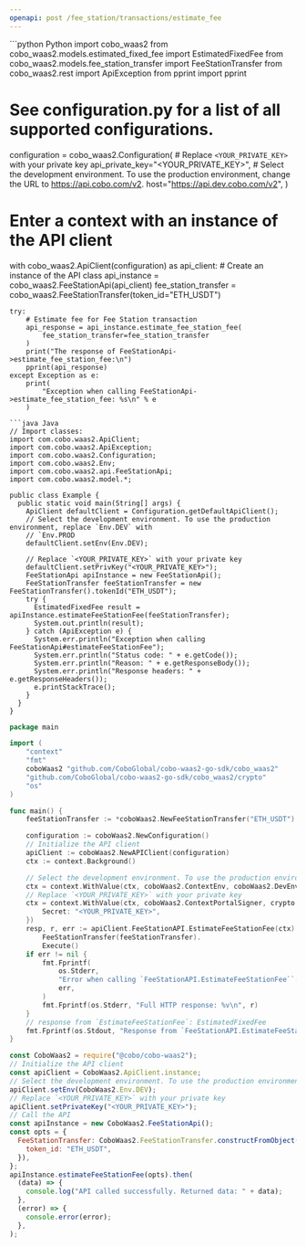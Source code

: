 ```yaml
---
openapi: post /fee_station/transactions/estimate_fee
---
```


<RequestExample>
```python Python
import cobo_waas2
from cobo_waas2.models.estimated_fixed_fee import EstimatedFixedFee
from cobo_waas2.models.fee_station_transfer import FeeStationTransfer
from cobo_waas2.rest import ApiException
from pprint import pprint

# See configuration.py for a list of all supported configurations.
configuration = cobo_waas2.Configuration(
    # Replace `<YOUR_PRIVATE_KEY>` with your private key
    api_private_key="<YOUR_PRIVATE_KEY>",
    # Select the development environment. To use the production environment, change the URL to https://api.cobo.com/v2.
    host="https://api.dev.cobo.com/v2",
)
# Enter a context with an instance of the API client
with cobo_waas2.ApiClient(configuration) as api_client:
    # Create an instance of the API class
    api_instance = cobo_waas2.FeeStationApi(api_client)
    fee_station_transfer = cobo_waas2.FeeStationTransfer(token_id="ETH_USDT")

    try:
        # Estimate fee for Fee Station transaction
        api_response = api_instance.estimate_fee_station_fee(
            fee_station_transfer=fee_station_transfer
        )
        print("The response of FeeStationApi->estimate_fee_station_fee:\n")
        pprint(api_response)
    except Exception as e:
        print(
            "Exception when calling FeeStationApi->estimate_fee_station_fee: %s\n" % e
        )

```
```java Java
// Import classes:
import com.cobo.waas2.ApiClient;
import com.cobo.waas2.ApiException;
import com.cobo.waas2.Configuration;
import com.cobo.waas2.Env;
import com.cobo.waas2.api.FeeStationApi;
import com.cobo.waas2.model.*;

public class Example {
  public static void main(String[] args) {
    ApiClient defaultClient = Configuration.getDefaultApiClient();
    // Select the development environment. To use the production environment, replace `Env.DEV` with
    // `Env.PROD
    defaultClient.setEnv(Env.DEV);

    // Replace `<YOUR_PRIVATE_KEY>` with your private key
    defaultClient.setPrivKey("<YOUR_PRIVATE_KEY>");
    FeeStationApi apiInstance = new FeeStationApi();
    FeeStationTransfer feeStationTransfer = new FeeStationTransfer().tokenId("ETH_USDT");
    try {
      EstimatedFixedFee result = apiInstance.estimateFeeStationFee(feeStationTransfer);
      System.out.println(result);
    } catch (ApiException e) {
      System.err.println("Exception when calling FeeStationApi#estimateFeeStationFee");
      System.err.println("Status code: " + e.getCode());
      System.err.println("Reason: " + e.getResponseBody());
      System.err.println("Response headers: " + e.getResponseHeaders());
      e.printStackTrace();
    }
  }
}

```
```go Go
package main

import (
	"context"
	"fmt"
	coboWaas2 "github.com/CoboGlobal/cobo-waas2-go-sdk/cobo_waas2"
	"github.com/CoboGlobal/cobo-waas2-go-sdk/cobo_waas2/crypto"
	"os"
)

func main() {
	feeStationTransfer := *coboWaas2.NewFeeStationTransfer("ETH_USDT")

	configuration := coboWaas2.NewConfiguration()
	// Initialize the API client
	apiClient := coboWaas2.NewAPIClient(configuration)
	ctx := context.Background()

	// Select the development environment. To use the production environment, replace coboWaas2.DevEnv with coboWaas2.ProdEnv
	ctx = context.WithValue(ctx, coboWaas2.ContextEnv, coboWaas2.DevEnv)
	// Replace `<YOUR_PRIVATE_KEY>` with your private key
	ctx = context.WithValue(ctx, coboWaas2.ContextPortalSigner, crypto.Ed25519Signer{
		Secret: "<YOUR_PRIVATE_KEY>",
	})
	resp, r, err := apiClient.FeeStationAPI.EstimateFeeStationFee(ctx).
		FeeStationTransfer(feeStationTransfer).
		Execute()
	if err != nil {
		fmt.Fprintf(
			os.Stderr,
			"Error when calling `FeeStationAPI.EstimateFeeStationFee``: %v\n",
			err,
		)
		fmt.Fprintf(os.Stderr, "Full HTTP response: %v\n", r)
	}
	// response from `EstimateFeeStationFee`: EstimatedFixedFee
	fmt.Fprintf(os.Stdout, "Response from `FeeStationAPI.EstimateFeeStationFee`: %v\n", resp)
}

```
```javascript JavaScript
const CoboWaas2 = require("@cobo/cobo-waas2");
// Initialize the API client
const apiClient = CoboWaas2.ApiClient.instance;
// Select the development environment. To use the production environment, replace `Env.DEV` with `Env.PROD`
apiClient.setEnv(CoboWaas2.Env.DEV);
// Replace `<YOUR_PRIVATE_KEY>` with your private key
apiClient.setPrivateKey("<YOUR_PRIVATE_KEY>");
// Call the API
const apiInstance = new CoboWaas2.FeeStationApi();
const opts = {
  FeeStationTransfer: CoboWaas2.FeeStationTransfer.constructFromObject({
    token_id: "ETH_USDT",
  }),
};
apiInstance.estimateFeeStationFee(opts).then(
  (data) => {
    console.log("API called successfully. Returned data: " + data);
  },
  (error) => {
    console.error(error);
  },
);

```
</RequestExample>
